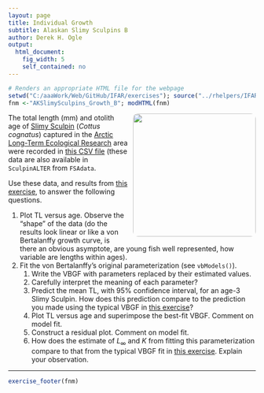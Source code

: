 ```yaml
---
layout: page
title: Individual Growth
subtitle: Alaskan Slimy Sculpins B
author: Derek H. Ogle
output: 
  html_document: 
    fig_width: 5
    self_contained: no
---
```

```r
# Renders an appropriate HTML file for the webpage
setwd("C:/aaaWork/Web/GitHub/IFAR/exercises"); source("../rhelpers/IFARhelpers.R")
fnm <-"AKSlimySculpins_Growth_B"; modHTML(fnm)
```

<img style="float: right; margin: 0px 0px 10px 10px; border-radius:10px;" src="imgs/ToolikLake.jpg" width="250px" />
The total length (mm) and otolith age of [Slimy Sculpin](https://en.wikipedia.org/wiki/Slimy_sculpin) (*Cottus cognatus*) captured in the [Arctic Long-Term Ecological Research](http://ecosystems.mbl.edu/ARC/) area were recorded in [this CSV file](SculpinALTER.csv) (these data are also available in `SculpinALTER` from `FSAdata`.

Use these data, and results from [this exercise](AKSlimySculpins_Growth_A.html), to answer the following questions.

1. Plot TL versus age.  Observe the "shape" of the data (do the results look linear or like a von Bertalanffy growth curve, is there an obvious asymptote, are young fish well represented, how variable are lengths within ages).
1. Fit the von Bertalanffy's original parameterization (see `vbModels()`).
    1. Write the VBGF with parameters replaced by their estimated values.
    1. Carefully interpret the meaning of each parameter?
    1. Predict the mean TL, with 95% confidence interval, for an age-3 Slimy Sculpin.  How does this prediction compare to the prediction you made using the typical VBGF in [this exercise](AKSlimySculpins_Growth_A.html)?
    1. Plot TL versus age and superimpose the best-fit VBGF.  Comment on model fit.
    1. Construct a residual plot.  Comment on model fit.
    1. How does the estimate of $L_{\infty}$ and $K$ from fitting this parameterization compare to that from the typical VBGF fit in [this exercise](AKSlimySculpins_Growth_A.html).  Explain your observation.

---
```r
exercise_footer(fnm)
```

